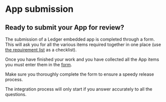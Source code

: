 
# App submission

## Ready to submit your App for review?

The submission of a Ledger embedded app is completed through a form. This will ask you for all the various items required together in one place (use [the requirement list](./requirements/) as a checklist).

Once you have finished your work and you have collected all the App items you must enter them in the [form](https://ledger.typeform.com/app-submission).

Make sure you thoroughly complete the form to ensure a speedy release process.

<Callout type="warning" emoji="⚠️">
	The integration process will only start if you answer accurately to all the questions.
</Callout>